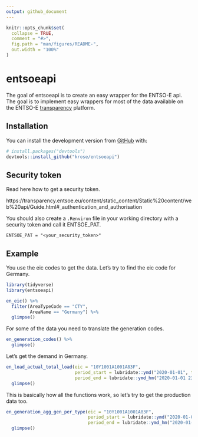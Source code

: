 ```yaml
---
output: github_document
---
```


<!-- README.md is generated from README.Rmd. Please edit that file -->

```r
knitr::opts_chunk$set(
  collapse = TRUE,
  comment = "#>",
  fig.path = "man/figures/README-",
  out.width = "100%"
)
```

# entsoeapi

<!-- badges: start -->
<!-- badges: end -->

The goal of entsoeapi is to create an easy wrapper for the ENTSO-E api. The goal is to implement easy wrappers for most of the data available
on the ENTSO-E [transparency](https://transparency.entsoe.eu/) platform.

## Installation

You can install the development version from [GitHub](https://github.com/) with:

``` r
# install.packages("devtools")
devtools::install_github("krose/entsoeapi")

```

## Security token

Read here how to get a security token.

https://transparency.entsoe.eu/content/static_content/Static%20content/web%20api/Guide.html#_authentication_and_authorisation

You should also create a `.Renviron` file in your working directory with a security token and call it ENTSOE_PAT.

```
ENTSOE_PAT = "<your_security_token>"

```


## Example

You use the eic codes to get the data. Let's try to find the eic code for Germany.

```r
library(tidyverse)
library(entsoeapi)

en_eic() %>% 
  filter(AreaTypeCode == "CTY", 
         AreaName == "Germany") %>% 
  glimpse()

```


For some of the data you need to translate the generation codes.

```r

en_generation_codes() %>%
  glimpse()

```

Let's get the demand in Germany.

```r

en_load_actual_total_load(eic = "10Y1001A1001A83F", 
                          period_start = lubridate::ymd("2020-01-01", tz = "CET"),
                          period_end = lubridate::ymd_hm("2020-01-01 23:00", tz = "CET")) %>%
  glimpse()

```

This is basically how all the functions work, so let's try to get the production data too.

```r

en_generation_agg_gen_per_type(eic = "10Y1001A1001A83F", 
                               period_start = lubridate::ymd("2020-01-01", tz = "CET"),
                               period_end = lubridate::ymd_hm("2020-01-01 23:00", tz = "CET")) %>%
  glimpse()


```
